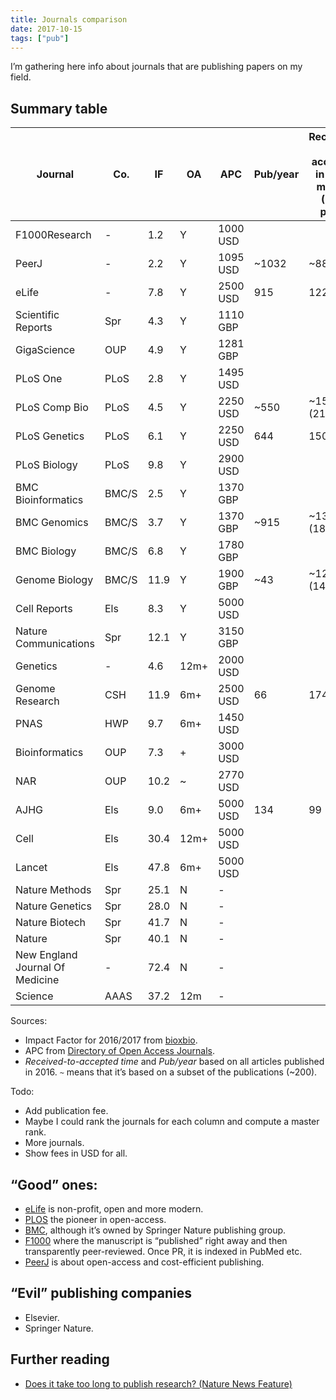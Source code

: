 ```yaml
---
title: Journals comparison
date: 2017-10-15
tags: ["pub"]
---
```


I'm gathering here info about journals that are publishing papers on my field.

## Summary table


| Journal                         | Co.   |   IF | OA   | APC      | Pub/year | Received-to-accepted in days. median (75th perc.)  |
| ---                             | ---   |  --- | ---  | ---      | ---      | ---                                                |
| F1000Research                   | -     |  1.2 | Y    | 1000 USD |          |                                                    |
| PeerJ                           | -     |  2.2 | Y    | 1095 USD | ~1032    | ~88 (132)                                          |
| eLife                           | -     |  7.8 | Y    | 2500 USD | 915      | 122 (155)                                          |
| Scientific Reports              | Spr   |  4.3 | Y    | 1110 GBP |          |                                                    |
| GigaScience                     | OUP   |  4.9 | Y    | 1281 GBP |          |                                                    |
| PLoS One                        | PLoS  |  2.8 | Y    | 1495 USD |          |                                                    |
| PLoS Comp Bio                   | PLoS  |  4.5 | Y    | 2250 USD | ~550     | ~159 (217)                                         |
| PLoS Genetics                   | PLoS  |  6.1 | Y    | 2250 USD | 644      | 150 (202)                                          |
| PLoS Biology                    | PLoS  |  9.8 | Y    | 2900 USD |          |                                                    |
| BMC Bioinformatics              | BMC/S |  2.5 | Y    | 1370 GBP |          |                                                    |
| BMC Genomics                    | BMC/S |  3.7 | Y    | 1370 GBP | ~915     | ~137 (189)                                         |
| BMC Biology                     | BMC/S |  6.8 | Y    | 1780 GBP |          |                                                    |
| Genome Biology                  | BMC/S | 11.9 | Y    | 1900 GBP | ~43      | ~123 (146)                                         |
| Cell Reports                    | Els   |  8.3 | Y    | 5000 USD |          |                                                    |
| Nature Communications           | Spr   | 12.1 | Y    | 3150 GBP |          |                                                    |
| Genetics                        | -     |  4.6 | 12m+ | 2000 USD |          |                                                    |
| Genome Research                 | CSH   | 11.9 | 6m+  | 2500 USD | 66       | 174 (212)                                          |
| PNAS                            | HWP   |  9.7 | 6m+  | 1450 USD |          |                                                    |
| Bioinformatics                  | OUP   |  7.3 | +    | 3000 USD |          |                                                    |
| NAR                             | OUP   | 10.2 | ~    | 2770 USD |          |                                                    |
| AJHG                            | Els   |  9.0 | 6m+  | 5000 USD | 134      | 99 (135)                                           |
| Cell                            | Els   | 30.4 | 12m+ | 5000 USD |          |                                                    |
| Lancet                          | Els   | 47.8 | 6m+  | 5000 USD |          |                                                    |
| Nature Methods                  | Spr   | 25.1 | N    | -        |          |                                                    |
| Nature Genetics                 | Spr   | 28.0 | N    | -        |          |                                                    |
| Nature Biotech                  | Spr   | 41.7 | N    | -        |          |                                                    |
| Nature                          | Spr   | 40.1 | N    | -        |          |                                                    |
| New England Journal Of Medicine | -     | 72.4 | N    | -        |          |                                                    |
| Science                         | AAAS  | 37.2 | 12m  | -        |          |                                                    |

Sources:

- Impact Factor for 2016/2017 from [bioxbio](http://www.bioxbio.com/if/).
- APC from [Directory of Open Access Journals](https://doaj.org/).
- *Received-to-accepted time* and *Pub/year* based on all articles published in 2016. `~` means that it's based on a subset of the publications (~200).

Todo:

- Add publication fee.
- Maybe I could rank the journals for each column and compute a master rank.
- More journals.
- Show fees in USD for all.

## "Good" ones:

- [eLife](https://elifesciences.org/) is non-profit, open and more modern.
- [PLOS](https://www.plos.org/which-journal-is-right-for-me) the pioneer in open-access.
- [BMC](http://www.biomedcentral.com/p/the-bmc-series-journals#journallist), although it's owned by Springer Nature publishing group.
- [F1000](https://f1000research.com/) where the manuscript is "published" right away and then transparently peer-reviewed. Once PR, it is indexed in PubMed etc.
- [PeerJ](https://peerj.com/) is about open-access and cost-efficient publishing.

## "Evil" publishing companies

- Elsevier.
- Springer Nature.

## Further reading

- [Does it take too long to publish research? (Nature News Feature)](http://www.nature.com/news/does-it-take-too-long-to-publish-research-1.19320)

